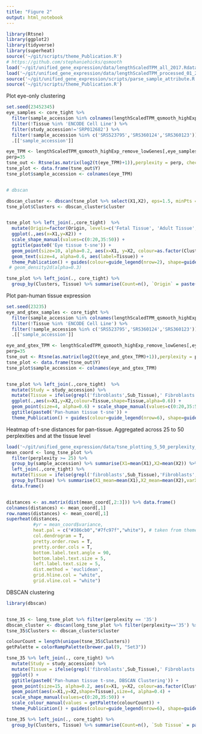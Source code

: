 ```yaml
---
title: "Figure 2"
output: html_notebook
---
```


```r
library(Rtsne)
library(ggplot2)
library(tidyverse)
library(superheat)
source('~/git/scripts/theme_Publication.R')
# https://github.com/stephaniehicks/qsmooth
load('~/git/unified_gene_expression/data/lengthScaledTPM_all_2017.Rdata')
load('~/git/unified_gene_expression/data/lengthScaledTPM_processed_01_27_2017.Rdata')
source('~/git/unified_gene_expression/scripts/parse_sample_attribute.R')
source('~/git/scripts/theme_Publication.R')
```

Plot eye-only clustering
```r
set.seed(23452345)
eye_samples <- core_tight %>% 
  filter(sample_accession %in% colnames(lengthScaledTPM_qsmooth_highExp_remove_lowGenes)) %>% 
  filter(!Tissue %in% 'ENCODE Cell Line') %>% 
  filter(study_accession!='SRP012682') %>% 
  filter(!sample_accession %in% c('SRS523795','SRS360124','SRS360123')) %>% 
  .[['sample_accession']]

eye_TPM <- lengthScaledTPM_qsmooth_highExp_remove_lowGenes[,eye_samples]
perp=35
tsne_out <- Rtsne(as.matrix(log2(t(eye_TPM)+1)),perplexity = perp, check_duplicates = FALSE, theta=0.0)
tsne_plot <- data.frame(tsne_out$Y)
tsne_plot$sample_accession <- colnames(eye_TPM)


# dbscan

dbscan_cluster <- dbscan(tsne_plot %>% select(X1,X2), eps=1.5, minPts = 3)
tsne_plot$Clusters <- dbscan_cluster$cluster


tsne_plot %>% left_join(.,core_tight)  %>% 
  mutate(Origin=factor(Origin, levels=c('Fetal Tissue', 'Adult Tissue', 'Cell Line'))) %>% 
  ggplot(.,aes(x=X1,y=X2)) + 
  scale_shape_manual(values=c(0:20,35:50)) +
  ggtitle(paste0('Eye tissue t-sne')) +
  geom_point(size=10, alpha=0.2, aes(x=X1, y=X2, colour=as.factor(Clusters))) +
  geom_text(size=4, alpha=0.6, aes(label=Tissue)) + 
  theme_Publication() + guides(colour=guide_legend(nrow=2), shape=guide_legend(nrow=2)) 
 # geom_density2d(alpha=0.3)

tsne_plot %>% left_join(., core_tight) %>% 
  group_by(Clusters, Tissue) %>% summarise(Count=n(), `Origin` = paste(unique(Origin),collapse=', '))

```

Plot pan-human tissue expression
```r
set.seed(23235)
eye_and_gtex_samples <- core_tight %>% 
  filter(sample_accession %in% colnames(lengthScaledTPM_qsmooth_highExp_remove_lowGenes)) %>% 
  filter(!Tissue %in% 'ENCODE Cell Line') %>% 
  filter(!sample_accession %in% c('SRS523795','SRS360124','SRS360123')) %>% 
  .[['sample_accession']]

eye_and_gtex_TPM <- lengthScaledTPM_qsmooth_highExp_remove_lowGenes[,eye_and_gtex_samples]
perp=35
tsne_out <- Rtsne(as.matrix(log2(t(eye_and_gtex_TPM)+1)),perplexity = perp, check_duplicates = FALSE, theta=0.0)
tsne_plot <- data.frame(tsne_out$Y)
tsne_plot$sample_accession <- colnames(eye_and_gtex_TPM)


tsne_plot %>% left_join(.,core_tight)  %>% 
  mutate(Study = study_accession) %>% 
  mutate(Tissue = ifelse(grepl('fibroblasts',Sub_Tissue),' Fibroblasts',Tissue)) %>% 
  ggplot(.,aes(x=X1,y=X2,colour=Tissue,shape=Tissue,alpha=0.6)) + 
  geom_point(size=4, alpha=0.6) + scale_shape_manual(values=c(0:20,35:50)) +
  ggtitle(paste0('Pan-human tissue t-sne')) +
  theme_Publication() + guides(colour=guide_legend(nrow=6), shape=guide_legend(nrow=8))
```

Heatmap of t-sne distances for pan-tissue. Aggregated across 25 to 50 perplexities and at the tissue level
```r

load('~/git/unified_gene_expression/data/tsne_plotting_5_50_perplexity_2017-02.Rdata')
mean_coord <- long_tsne_plot %>% 
  filter(perplexity >= 25) %>% 
  group_by(sample_accession) %>% summarise(X1=mean(X1),X2=mean(X2)) %>% # group by sample and summarize across all perplexities
  left_join(.,core_tight) %>% 
  mutate(Tissue = ifelse(grepl('fibroblasts',Sub_Tissue),'Fibroblasts',Tissue)) %>% 
  group_by(Tissue) %>% summarise(X1_mean=mean(X1),X2_mean=mean(X2),varX1=var(X1),varX2=var(X2),variance=varX1+varX2) %>%  # then group by tissue and summarise across all samples in a tissue
  data.frame()


distances <- as.matrix(dist(mean_coord[,2:3])) %>% data.frame() 
colnames(distances) <- mean_coord[,1]                     
row.names(distances) <- mean_coord[,1]
superheat(distances, 
          #yr = mean_coord$variance,
          heat.pal = c("#386cb0","#7fc97f","white"), # taken from theme_Publication.R
          col.dendrogram = T,
          pretty.order.rows = T, 
          pretty.order.cols = T,
          bottom.label.text.angle = 90,
          bottom.label.text.size = 5, 
          left.label.text.size = 5,
          dist.method = 'euclidean',
          grid.hline.col = "white",
          grid.vline.col = "white")
```

DBSCAN clustering
```r
library(dbscan)


tsne_35 <- long_tsne_plot %>% filter(perplexity == '35')
dbscan_cluster <- dbscan(long_tsne_plot %>% filter(perplexity=='35') %>% select(X1,X2), eps=2, minPts = 6)
tsne_35$Clusters <- dbscan_cluster$cluster

colourCount = length(unique(tsne_35$Clusters))
getPalette = colorRampPalette(brewer.pal(9, "Set3"))

tsne_35 %>% left_join(., core_tight) %>% 
  mutate(Study = study_accession) %>% 
  mutate(Tissue = ifelse(grepl('fibroblasts',Sub_Tissue),' Fibroblasts',Tissue)) %>% 
  ggplot() + 
  ggtitle(paste0('Pan-human tissue t-sne, DBSCAN Clustering')) +
  geom_point(size=15, alpha=0.2, aes(x=X1, y=X2, colour=as.factor(Clusters))) + 
  geom_point(aes(x=X1,y=X2,shape=Tissue),size=4, alpha=0.4) +
  scale_shape_manual(values=c(0:20,35:50)) +
  scale_colour_manual(values = getPalette(colourCount)) +
  theme_Publication() + guides(colour=guide_legend(nrow=6), shape=guide_legend(nrow=6))

tsne_35 %>% left_join(., core_tight) %>% 
  group_by(Clusters, Tissue) %>% summarise(Count=n(), `Sub Tissue` = paste(unique(Sub_Tissue),collapse=','))
```
